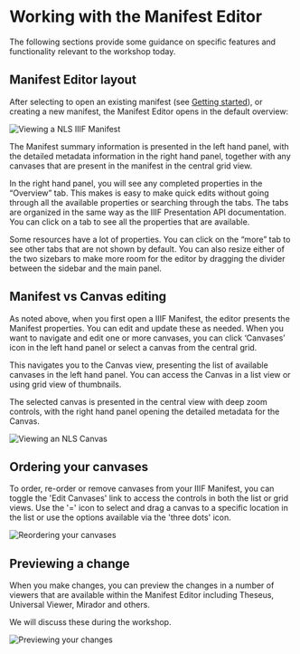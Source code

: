 # Working with the Manifest Editor

The following sections provide some guidance on specific features and functionality relevant to the workshop today.

## Manifest Editor layout

After selecting to open an existing manifest (see [Getting started](/getting-started)), or creating a new manifest, the Manifest Editor opens in the default overview:

![Viewing a NLS IIIF Manifest](https://digirati-workshops.pages.dev/manifest-editor-open-manifest-layout-overview1.PNG)

The Manifest summary information is presented in the left hand panel, with the detailed metadata information in the right hand panel, together with any canvases that are present in the manifest in the central grid view.

In the right hand panel, you will see any completed properties in the “Overview” tab. This makes is easy to make quick edits without going through all the available properties or searching through the tabs. The tabs are organized in the same way as the IIIF Presentation API documentation. You can click on a tab to see all the properties that are available.

Some resources have a lot of properties. You can click on the “more” tab to see other tabs that are not shown by default. You can also resize either of the two sizebars to make more room for the editor by dragging the divider between the sidebar and the main panel.


## Manifest vs Canvas editing

As noted above, when you first open a IIIF Manifest, the editor presents the Manifest properties. You can edit and update these as needed. When you want to navigate and edit one or more canvases, you can click ‘Canvases’ icon in the left hand panel or select a canvas from the central grid.

This navigates you to the Canvas view, presenting the list of available canvases in the left hand panel. You can access the Canvas in a list view or using grid view of thumbnails.

The selected canvas is presented in the central view with deep zoom controls, with the right hand panel opening the detailed metadata for the Canvas.

![Viewing an NLS Canvas](https://digirati-workshops.pages.dev/getting-started-open-existing-manifest-step4-canvas-editing.PNG)


## Ordering your canvases

To order, re-order or remove canvases from your IIIF Manifest, you can toggle the 'Edit Canvases' link to access the controls in both the list or grid views. Use the '=' icon to select and drag a canvas to a specific location in the list or use the options available via the 'three dots' icon.

![Reordering your canvases](https://digirati-workshops.pages.dev/getting-started-open-existing-manifest-step5-canvas-editing.png)

## Previewing a change

When you make changes, you can preview the changes in a number of viewers that are available within the Manifest Editor including Theseus, Universal Viewer, Mirador and others.

We will discuss these during the workshop.

![Previewing your changes](https://digirati-workshops.pages.dev/getting-started-open-existing-manifest-step5-preview-changes.png)

